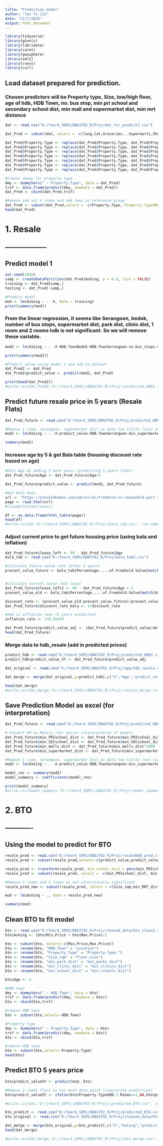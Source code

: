 ---
title: "Prediction_model"
author: "Tan Tu Jin"
date: "11/7/2020"
output: html_document
---

```{r setup, include=FALSE}
library(tidyverse)
library(gtools)
library(lubridate)
library(caret)
library(geosphere)
library(xml2)
library(rvest)
library(curl)
```

## Load dataset prepared for prediction. 

### Chosen predictors will be Property type, Size, low/high floor, age of hdb, HDB Town,  no. bus stop, min pri school and secondary school dist, min mall and supermarket dist, min mrt distance

```{r load dataset}
dat <- read.csv("D:/Year4_SEM1/DBA3702_R/Proj/dat_for_predict2.csv")

dat_Pred <- subset(dat, select = -c(long,lat,Groceries...Supermarts,Shopping.Malls,Secondary.Schools,Primary.Schools,Bus.Stops,Trains..MRT...LRT.))

dat_Pred$Property.Type <- replace(dat_Pred$Property.Type, dat_Pred$Property.Type==1,"HDB 1 Room")
dat_Pred$Property.Type <- replace(dat_Pred$Property.Type, dat_Pred$Property.Type==2,"HDB 2 Rooms")
dat_Pred$Property.Type <- replace(dat_Pred$Property.Type, dat_Pred$Property.Type==3,"HDB 3 Rooms")
dat_Pred$Property.Type <- replace(dat_Pred$Property.Type, dat_Pred$Property.Type==4,"HDB 4 Rooms")
dat_Pred$Property.Type <- replace(dat_Pred$Property.Type, dat_Pred$Property.Type==5,"HDB 5 Rooms")
dat_Pred$Property.Type <- replace(dat_Pred$Property.Type, dat_Pred$Property.Type==6,"HDB Executive")
dat_Pred$Property.Type <- replace(dat_Pred$Property.Type, dat_Pred$Property.Type==7,"HDB Jumbo")

#Create dummy for property type
dmy <- dummyVars(" ~ Property.Type", data = dat_Pred)
trsf <- data.frame(predict(dmy, newdata = dat_Pred))
dat_Pred <- cbind(dat_Pred,trsf)

#Remove and set 4 rooms and amk town as reference group
dat_Pred <- subset(dat_Pred,select = -c(Property.Type,`Property.TypeHDB.4.Rooms`, HDB.TownAng.Mo.Kio))
head(dat_Pred)
```

# 1. Resale
## --------------------
## Predict model 1 

```{r predict model 1}
set.seed(3456)
samp <- createDataPartition(dat_Pred$Asking, p = 0.8, list = FALSE)
training <- dat_Pred[samp,]
testing <- dat_Pred[-samp,]

#Predict model
mod <- lm(Asking ~ . -X, data = training)
print(summary(mod))
```

### From the linear regression, it seems like Serangoon, bedok, number of bus stops, supermarket dist, park dist, clinic dist, 1 room and 2 rooms hdb is not significant. So we will remove these variable.

```{r predict model 2}
mod2 <- lm(Asking ~ . -X-HDB.TownBedok-HDB.TownSerangoon-no.bus_stops-min_supermarket_dist-min_park_dist-min_clinic_dist-Property.TypeHDB.1.Room-Property.TypeHDB.2.Rooms , data = training)

print(summary(mod2))

#Predict value using model 2 and add to dataset 
dat_Pred2 <- dat_Pred
dat_Pred2$predict_value <- predict(mod2, dat_Pred)

print(head(dat_Pred2))
#write.csv(dat_Pred2,"D:\\Year4_SEM1\\DBA3702_R\\Proj\\predicted_HDB2.csv", row.names = FALSE)
```

## Predict future resale price in 5 years (Resale Flats)

```{r predict future resale}
dat_Pred_future <- read.csv("D:/Year4_SEM1/DBA3702_R/Proj/predicted_HDB2.csv")

#Remove 1 room, serangoon, supermarket dist as data too little (also not significant at 0.5)
mod2 <- lm(Asking ~ . -X-predict_value-HDB.TownSerangoon-min_supermarket_dist-Property.TypeHDB.1.Room-min_park_dist-min_clinic_dist-Property.TypeHDB.2.Rooms, data = dat_Pred_future)

summary(mod2)
```

### Increase age by 5 & get Bala table (housing discount rate based on age)

```{r age and bala}
#Edit Age by adding 5 more years (predicting 5 years later)
dat_Pred_future$Age <- dat_Pred_future$Age+5

dat_Pred_future$predict_value <- predict(mod2, dat_Pred_future)

#Get bala data
url <- "https://stackedhomes.com/editorial/freehold-vs-leasehold-part-1/#gs.jhorb9"
page <- read_html(url)
#closeAllConnections()

df <- as.data.frame(html_table(page))
head(df)
#write.csv(df,"D:\\Year4_SEM1\\DBA3702_R\\Proj\\bala_tab.csv", row.names = FALSE)
```

### Adjust current price to get future housing price (using bala and inflation)

```{r get future price}
dat_Pred_future$lease_left <- 99 - dat_Pred_future$Age
bala_tab <- read.csv("D:/Year4_SEM1/DBA3702_R/Proj/bala_tab2.csv")

#calculate future value rate (after 5 years)
precent_value_future <- bala_tab$Percentage.....of.Freehold.Value[match(dat_Pred_future$lease_left, bala_tab$Term.of.Years)]


#calculate current value rate (now)
dat_Pred_future$lease_left2 <- 99 - dat_Pred_future$Age + 5
precent_value_old <- bala_tab$Percentage.....of.Freehold.Value[match(dat_Pred_future$lease_left2, bala_tab$Term.of.Years)]

discount_rate <- (precent_value_old-precent_value_future)/precent_value_old
dat_Pred_future$discount_rate_bala <- 1+discount_rate

#Add in inflation rate (5 years predicted)
inflation_rate <- 1+0.01459

dat_Pred_future$predict_value_adj <- (dat_Pred_future$predict_value/dat_Pred_future$discount_rate_bala)*inflation_rate
head(dat_Pred_future)
```

### Merge data to hdb_resale (add in predicted prices)
```{r merge}
predict_hdb <- read.csv("D:/Year4_SEM1/DBA3702_R/Proj/predicted_HDB2.csv")
predict_hdb$predict_value_5Y <- dat_Pred_future$predict_value_adj

dat_original <- read.csv('D:/Year4_SEM1/DBA3702_R/Proj/app/hdb_resale.csv')

dat_merge <- merge(dat_original,y=predict_hdb[,c("X","Age","predict_value","predict_value_5Y","Size_sqm")], by="X")

head(dat_merge)
#write.csv(dat_merge,"D:\\Year4_SEM1\\DBA3702_R\\Proj\\resale_merge.csv", row.names = FALSE)
```

## Save Prediction Model as excel (for interpretation)
```{r save model}
dat_Pred_future <- read.csv("D:/Year4_SEM1/DBA3702_R/Proj/predicted_HDB2.csv")

# Convert KM to Meters (for easier interpretation of model)
dat_Pred_future$min_PRIschool_dist <- dat_Pred_future$min_PRIschool_dist*1000
dat_Pred_future$min_SECschool_dist <- dat_Pred_future$min_SECschool_dist*1000
dat_Pred_future$min_malls_dist <- dat_Pred_future$min_malls_dist*1000
dat_Pred_future$min_supermarket_dist <- dat_Pred_future$min_supermarket_dist*1000

#Remove 1 room, serangoon, supermarket dist as data too little (not significant at 0.5)
mod2 <- lm(Asking ~ . -X-predict_value-HDB.TownSerangoon-min_supermarket_dist-Property.TypeHDB.1.Room-min_park_dist-min_clinic_dist-Property.TypeHDB.2.Rooms, data = dat_Pred_future)

model_res <- summary(mod2)
model_summary <- coefficients(model_res)

print(model_summary)
#write.csv(model_summary,"D:\\Year4_SEM1\\DBA3702_R\\Proj\\model_summary_update.csv", row.names = TRUE)
```

# 2. BTO
## -------------
## Using the model to predict for BTO

```{r build model for BTO}
resale_pred <- read.csv("D:/Year4_SEM1/DBA3702_R/Proj/resaleHDB_pred.csv")
resale_pred <- subset(resale_pred,select=-c(predict_value,predict_value_5Y))

resale_pred <- transform(resale_pred, min_school_dist = pmin(min_PRIschool_dist, min_SECschool_dist))
resale_pred <- subset(resale_pred, select = -c(min_PRIschool_dist, min_SECschool_dist))

#Remove 2 rooms and 5 rooms as not statistically significant
resale_pred_new <- subset(resale_pred, select = c(Size_sqm,min_MRT_dist,min_malls_dist,min_park_dist,min_clinic_dist,min_school_dist,Asking,HDB.TownBishan,HDB.TownChoa.Chu.Kang,HDB.TownGeylang,HDB.TownPasir.Ris,HDB.TownSembawang,HDB.TownTampines,HDB.TownToa.Payoh,HDB.TownWoodlands,Property.TypeHDB.3.Rooms,Age))

mod <- lm(Asking ~ ., data = resale_pred_new)

summary(mod)
```
## Clean BTO to fit model

```{r clean BTO 1}
bto <- read.csv("D:/Year4_SEM1/DBA3702_R/Proj/cleaned_data/bto_clean2.csv")
bto$Asking <- (bto$Min.Price + bto$Max.Price)/2

bto <- subset(bto, select=-c(Min.Price,Max.Price)) 
bto <- rename(bto, "HDB.Town" = "Location")
bto <- rename(bto, "Property.Type" = "Property.Type.")
bto <- rename(bto, "Size_sqm" = "Floor.size")
bto <- rename(bto, "min_park_dist" = "min_parks_dist")
bto <- rename(bto, "min_clinic_dist" = "min_clinics_dist")
bto <- rename(bto, "min_school_dist" = "min_schools_dist")

bto$Age <- 5

#HDB town
dmy <- dummyVars(" ~ HDB.Town", data = bto)
trsf <- data.frame(predict(dmy, newdata = bto))
bto <- cbind(bto,trsf)

#remove HDB town
bto <- subset(bto,select=-HDB.Town)

#Property type
dmy <- dummyVars(" ~ Property.Type", data = bto)
trsf <- data.frame(predict(dmy, newdata = bto))
bto <- cbind(bto,trsf)

#remove HDB town
bto <- subset(bto,select=-Property.Type)
head(bto)
```

## Predict BTO 5 years price

```{r predict}
bto$predict_value5Y <- predict(mod, bto)

#Remove 2 rooms flexi as not much data point (inaccurate prediction)
bto$predict_value5Y <- ifelse(bto$Property.TypeHDB.2.Rooms==1,NA,bto$predict_value5Y)

#write.csv(bto,"D:\\Year4_SEM1\\DBA3702_R\\Proj\\predicted_BTO.csv", row.names = FALSE)

bto_predict <- read.csv("D:/Year4_SEM1/DBA3702_R/Proj/predicted_BTO.csv")
bto_original <- read.csv("D:/Year4_SEM1/DBA3702_R/Proj/cleaned_data/bto_clean2.csv")

dat_merge <- merge(bto_original,y=bto_predict[,c("X","Asking","predict_value5Y")], by="X")
head(dat_merge)

#write.csv(dat_merge,"D:\\Year4_SEM1\\DBA3702_R\\Proj\\bto_merge.csv", row.names = FALSE)
```
